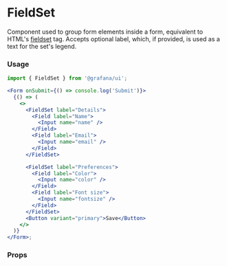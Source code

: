 
# FieldSet

Component used to group form elements inside a form, equivalent to HTML's [fieldset](https://developer.mozilla.org/en-US/docs/Web/HTML/Element/fieldset) tag.
Accepts optional label, which, if provided, is used as a text for the set's legend.

### Usage

```jsx
import { FieldSet } from '@grafana/ui';

<Form onSubmit={() => console.log('Submit')}>
  {() => (
    <>
      <FieldSet label="Details">
        <Field label="Name">
          <Input name="name" />
        </Field>
        <Field label="Email">
          <Input name="email" />
        </Field>
      </FieldSet>

      <FieldSet label="Preferences">
        <Field label="Color">
          <Input name="color" />
        </Field>
        <Field label="Font size">
          <Input name="fontsize" />
        </Field>
      </FieldSet>
      <Button variant="primary">Save</Button>
    </>
  )}
</Form>;
```

### Props

<ArgTypes of={FieldSet} />
